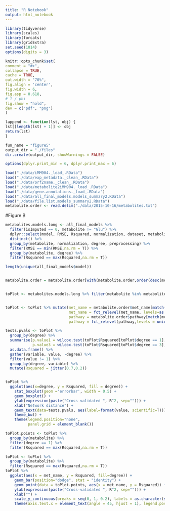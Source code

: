 ```yaml
---
title: "R Notebook"
output: html_notebook
---
```



```r


library(tidyverse)
library(scales)
library(forcats)
library(gridExtra)
set.seed(1014)
options(digits = 3)

knitr::opts_chunk$set(
comment = "#>",
collapse = TRUE,
cache = TRUE,
out.width = "70%",
fig.align = 'center',
fig.width = 6,
fig.asp = 0.618,
# 1 / phi
fig.show = "hold",
dev = c("pdf", "png")
)

lappend <- function(lst, obj) {
lst[[length(lst) + 1]] <- obj
return(lst)
}

fun_name = "figure5"
output_dir = "./files"
dir.create(output_dir, showWarnings = FALSE)

options(dplyr.print_min = 6, dplyr.print_max = 6)

```


```r
load("./data/iMM904._load_.RData")
load("./data/exp_metadata._clean_.RData")
load("./data/orf2name._clean_.RData")
load("./data/metabolite2iMM904._load_.RData")
load("./data/gene.annotations._load_.RData")
load("./data/all_final_models.models_summary2.RData")
load("./data/file.list.models_summary2.RData")
metabolite.order <- read.delim("./data/2015-10-16/metabolites.txt")
```


#Figure B
```r


metabolites.models.long <- all_final_models %>% 
  filter(isImputed == 0, metabolite != "Glu") %>%
  dplyr::select(model, RMSE, Rsquared, normalization, dataset, metabolite, degree, preprocessing) %>% 
  distinct() %>%
  group_by(metabolite, normalization, degree, preprocessing) %>%
  filter(RMSE == min(RMSE,na.rm = T)) %>%
  group_by(metabolite, degree) %>%
  filter(Rsquared == max(Rsquared,na.rm = T))

length(unique(all_final_models$model))


metabolite.order = metabolite.order[with(metabolite.order,order(desc(method),pathway,Order, met_name)),]


toPlot <- metabolites.models.long %>% filter(metabolite %in% metabolite.order$metabolite)


toPlot <- toPlot %>% mutate(met_name = metabolite.order$met_name[match(metabolite, metabolite.order$metabolite)],
                            met_name = fct_relevel(met_name, levels=as.character(metabolite.order$met_name)),
                            pathway = metabolite.order$pathway[match(metabolite, metabolite.order$metabolite)],
                            pathway = fct_relevel(pathway,levels = unique(as.character(metabolite.order$pathway))))

tests.pvals <- toPlot %>% 
  group_by(degree) %>% 
  summarise(p.value1 = wilcox.test(toPlot$Rsquared[toPlot$degree == 1], Rsquared)$p.value,
            p.value3 = wilcox.test(toPlot$Rsquared[toPlot$degree == 3], Rsquared)$p.value) %>% 
  as.data.frame() %>% 
  gather(variable, value, -degree) %>% 
  filter(value != 1) %>%
  group_by(degree, variable) %>%
  mutate(Rsquared = jitter(0.7,0.2))


toPlot %>%
  ggplot(aes(x=degree, y = Rsquared, fill = degree)) +
    stat_boxplot(geom ='errorbar', width = 0.5) +
    geom_boxplot() +
    ylab(expression(paste("Cross-validated ", R^2, sep=""))) +
    xlab("Network distance") +
    geom_text(data=tests.pvals, aes(label=format(value, scientific=T))) +
    theme_bw() +
    theme(legend.position="none",
          panel.grid = element_blank())

```

```r
toPlot.points <- toPlot %>% 
  group_by(metabolite) %>%
  filter(degree == 1) %>%
  filter(Rsquared == max(Rsquared,na.rm = T))

toPlot <- toPlot %>% 
  group_by(metabolite) %>%
  filter(Rsquared == max(Rsquared,na.rm = T))
toPlot %>%
  ggplot(aes(x = met_name, y = Rsquared, fill=degree)) +
    geom_bar(position="dodge", stat = "identity") +
    geom_point(data = toPlot.points, aes(x = met_name, y = Rsquared)) +
    ylab(expression(paste("Cross-validated ", R^2, sep=""))) +
    xlab("") +
    scale_y_continuous(breaks = seq(0, 1, 0.2), labels = as.character(seq(0, 1, 0.2)), limits = c(0,0.8)) +
    theme(axis.text.x = element_text(angle = 45, hjust = 1), legend.position = c(0.2, 0.7))
  
```





